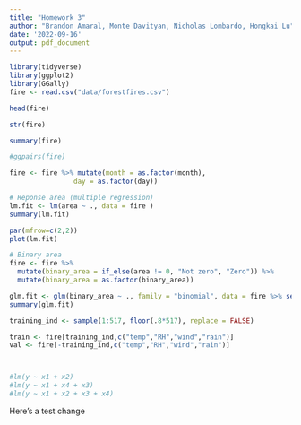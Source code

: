 ```yaml
---
title: "Homework 3"
author: "Brandon Amaral, Monte Davityan, Nicholas Lombardo, Hongkai Lu"
date: '2022-09-16'
output: pdf_document
---
```



```r
library(tidyverse)
library(ggplot2)
library(GGally)
fire <- read.csv("data/forestfires.csv")
```


```r
head(fire)
```


```r
str(fire)

summary(fire)
```

```r
#ggpairs(fire)
```

```r
fire <- fire %>% mutate(month = as.factor(month),
                day = as.factor(day))
```
```r
# Reponse area (multiple regression)
lm.fit <- lm(area ~ ., data = fire )
summary(lm.fit)

par(mfrow=c(2,2))
plot(lm.fit)
```

```r
# Binary area
fire <- fire %>% 
  mutate(binary_area = if_else(area != 0, "Not zero", "Zero")) %>% 
  mutate(binary_area = as.factor(binary_area))

glm.fit <- glm(binary_area ~ ., family = "binomial", data = fire %>% select(-area))
summary(glm.fit)
```


```r
training_ind <- sample(1:517, floor(.8*517), replace = FALSE)

train <- fire[training_ind,c("temp","RH","wind","rain")]
val <- fire[-training_ind,c("temp","RH","wind","rain")]



#lm(y ~ x1 + x2)
#lm(y ~ x1 + x4 + x3)
#lm(y ~ x1 + x2 + x3 + x4)
```

Here's a test change


